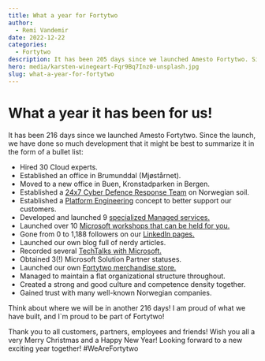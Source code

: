 ```yaml
---
title: What a year for Fortytwo
author:
  - Remi Vandemir
date: 2022-12-22
categories:
  - Fortytwo
description: It has been 205 days since we launched Amesto Fortytwo. Since the launch, we have done so much development that it might be best to summarize it in the form of a bullet list.
hero: media/karsten-winegeart-Fqr9Bq7Inz0-unsplash.jpg
slug: what-a-year-for-fortytwo
---
```


# What a year it has been for us!

It has been 216 days since we launched Amesto Fortytwo. Since the launch, we have done so much development that it might be best to summarize it in the form of a bullet list:

- Hired 30 Cloud experts.
- Established an office in Brumunddal (Mjøstårnet).
- Moved to a new office in Buen, Kronstadparken in Bergen.
- Established a [24x7 Cyber Defence Response Team](https://www.amestofortytwo.com/cyber-defence-offerings) on Norwegian soil.
- Established a [Platform Engineering](https://www.amestofortytwo.com/platform-engineering) concept to better support our customers.
- Developed and launched 9 [specialized Managed services.](https://www.amestofortytwo.com/managed-services)
- Launched over 10 [Microsoft workshops that can be held for you.](https://www.amestofortytwo.com/workshops)
- Gone from 0 to 1,188 followers on our [LinkedIn pages.](https://www.linkedin.com/company/amesto-fortytwo)
- Launched our own blog full of nerdy articles.
- Recorded several [TechTalks with Microsoft.](https://www.youtube.com/@amestofortytwo7726)
- Obtained 3(!) Microsoft Solution Partner statuses.
- Launched our own [Fortytwo merchandise store.](http://fortytwoshop.no)
- Managed to maintain a flat organizational structure throughout.
- Created a strong and good culture and competence density together.
- Gained trust with many well-known Norwegian companies.

Think about where we will be in another 216 days! I am proud of what we have built, and I`m proud to be part of Fortytwo!

Thank you to all customers, partners, employees and friends! Wish you all a very Merry Christmas and a Happy New Year! Looking forward to a new exciting year together! #WeAreFortytwo

